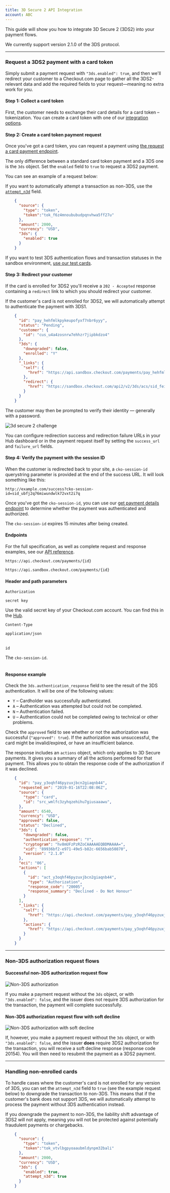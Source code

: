 ```yaml
---
title: 3D Secure 2 API Integration
account: ABC
---
```


This guide will show you how to integrate 3D Secure 2 (3DS2) into your payment flows.

<TipBox variant="info">

We currently support version 2.1.0 of the 3DS protocol.

</TipBox>

---

### Request a 3DS2 payment with a card token

Simply submit a payment request with `"3ds.enabled": true`, and then we'll redirect your customer to a Checkout.com page to gather all the 3DS2-relevant data and add the required fields to your request—meaning no extra work for you.

#### Step 1: Collect a card token

First, the customer needs to exchange their card details for a card token – tokenization. You can create a card token with one of our [integration options](/integrate).

#### Step 2: Create a card token payment request

Once you've got a card token, you can request a payment using [the request a card payment endpoint](/payments/accept-payments/request-a-card-payment).

The only difference between a standard card token payment and a 3DS one is the `3ds` object. Set the `enabled` field to `true` to request a 3DS2 payment.

You can see an example of a request below:

<TipBox variant="info" title="Downgrade a 3DS transaction">

If you want to automatically attempt a transaction as non-3DS, use the [`attempt_n3d`](#id-3DSecure2APIintegration-downgrade) field.

</TipBox>

```json
    {
      "source": {
        "type": "token",
        "token":"tok_f6z4mnoububudpqnvhwa5ff27u"
      },
      "amount": 2000,
      "currency": "USD",
      "3ds": {
        "enabled": true
      }
    }
```

<TipBox variant="info" title="3DS test cards">

If you want to test 3DS authentication flows and transaction statuses in the sandbox environment, [use our test cards](/testing/3d-secure-testing).

</TipBox>

#### Step 3: Redirect your customer

If the card is enrolled for 3DS2 you'll receive a `202 - Accepted` response containing a `redirect` link to which you should redirect your customer.

<TipBox variant="info" title="3DS1 fallback">

If the customer's card is not enrolled for 3DS2, we will automatically attempt to authenticate the payment with 3DS1.

</TipBox>

```json
    {
      "id": "pay_hehfmlkpykeupofyxf7nbr6yyy",
      "status": "Pending",
      "customer": {
        "id": "cus_u4a4zosnrw7ehhzr7jipbkdzo4"
      },
      "3ds": {
        "downgraded": false,
        "enrolled": "Y"
      },
      "_links": {
        "self": {
          "href": "https://api.sandbox.checkout.com/payments/pay_hehfmlkpykeupofyxf7nbr6yyy"
        },
        "redirect": {
          "href": "https://sandbox.checkout.com/api2/v2/3ds/acs/sid_feixbit6us3utfedjulm6egnsu"
        }
      }
    }
```

The customer may then be prompted to verify their identity — generally with a password.

<img src="/docs/Risk Management/3ds2_challenge.png" alt="3d secure 2 challenge" maxWidth={453} withFullscreenPreview />

<TipBox variant="info" title="Redirection URLs">

You can configure redirection success and redirection failure URLs in your Hub dashboard or in the payment request itself by setting the `success_url` and `failure_url` fields.

</TipBox>

#### Step 4: Verify the payment with the session ID

When the customer is redirected back to your site, a `cko-session-id` querystring parameter is provided at the end of the success URL. It will look something like this:

`http://example.com/success?cko-session-id=sid_ubfj2q76miwundwlk72vxt2i7q`

Once you've got the `cko-session-id`, you can use our [get payment details endpoint](/payments/manage-payments/get-payment-details) to determine whether the payment was authenticated and authorized.

<TipBox variant="note">

The `cko-session-id` expires 15 minutes after being created.

</TipBox>

#### Endpoints

For the full specification, as well as complete request and response examples, see our [API reference](https://api-reference.checkout.com/).

<tabs>
<tab title="Live">
<LineCodeWrapper type="get">

`https://api.checkout.com/payments/{id}`

</LineCodeWrapper>
</tab>
<tab title="Sandbox">
<LineCodeWrapper type="get">

`https://api.sandbox.checkout.com/payments/{id}`

</LineCodeWrapper>
</tab>
</tabs>

#### Header and path parameters

<Table>
<TableHead headers={['Header', 'Value']} />
<TableBody>
<TableRow>
<TableCell>

`Authorization`

<StatusTag type="required" />
</TableCell>
<TableCell>

`secret key`

<InfoBox>

Use the valid secret key of your Checkout.com account. You can find this in the [Hub](https://hub.checkout.com/v2).

</InfoBox>
</TableCell>
</TableRow>
<TableRow>
<TableCell>

`Content-Type`

<StatusTag type="required" />
</TableCell>
<TableCell>

`application/json`

</TableCell>
</TableRow>

</TableBody>
</Table>

<Table>
<TableHead headers={['Path', 'Value']} />
<TableBody>
<TableRow>
<TableCell>

`id`

<StatusTag type="required" />
</TableCell>
<TableCell>

The `cko-session-id`.

</TableCell>
</TableRow>
</TableBody>
</Table>

#### Response example

Check the `3ds.authentication_response` field to see the result of the 3DS authentication. It will be one of the following values:

*   `Y` – Cardholder was successfully authenticated.
*   `A` – Authentication was attempted but could not be completed.
*   `N` – Authentication failed.
*   `U` – Authentication could not be completed owing to technical or other problems.

Check the `approved` field to see whether or not the authorization was successful (`"approved": true`). If the authorization was unsuccessful, the card might be invalid/expired, or have an insufficient balance.

<TipBox variant="info">

The response includes an `actions` object, which only applies to 3D Secure payments. It gives you a summary of all the actions performed for that payment. This allows you to obtain the response code of the authorization if it was declined.

</TipBox>

```json
    {
      "id": "pay_y3oqhf46pyzuxjbcn2giaqnb44",
      "requested_on": "2019-01-16T22:08:06Z",
      "source": {
        "type": "card",
        "id": "src_wmlfc3zyhqzehihu7giusaaawu",
      },
      "amount": 6540,
      "currency": "USD",
      "approved": false,
      "status": "Declined",
      "3ds": {
        "downgraded": false,
        "authentication_response": "Y",
        "cryptogram": "hv8mUFzPzRZoCAAAAAEQBDMAAAA=",
        "xid": "89936bf2-e971-49e5-b82c-6656bab50870",
        "version": "2.1.0"
      },
      "eci": "06",
      "actions": [
        {
          "id": "act_y3oqhf46pyzuxjbcn2giaqnb44",
          "type": "Authorization",
          "response_code": "20005",
          "response_summary": "Declined - Do Not Honour"
        }
      ],
      "_links": {
        "self": {
          "href": "https://api.checkout.com/payments/pay_y3oqhf46pyzuxjbcn2giaqnb44"
        },
        "actions": {
          "href": "https://api.checkout.com/payments/pay_y3oqhf46pyzuxjbcn2giaqnb44/actions"
        }
      }
    }
```

---

### Non-3DS authorization request flows

#### Successful non-3DS authorization request flow

<img src="/docs/Risk Management/Non-3DS-authorization.png" alt="Non-3DS authorization" withFullscreenPreview />

If you make a payment request without the `3ds` object, or with `"3ds.enabled": false`, and the issuer does not require 3DS authorization for the transaction, the payment will complete successfully.

#### Non-3DS authorization request flow with soft decline

<img src="/docs/Risk Management/Non-3DS-authorization-with-soft-decline.png" alt="Non-3DS authorization with soft decline" withFullscreenPreview />

If, however, you make a payment request without the `3ds` object, or with `"3ds.enabled": false`, and the issuer **does** require 3DS2 authorization for the transaction, you will receive a soft decline response (response code 20154). You will then need to resubmit the payment as a 3DS2 payment.

---

### Handling non-enrolled cards

To handle cases where the customer's card is not enrolled for any version of 3DS, you can set the `attempt_n3d` field to `true` (see the example request below) to downgrade the transaction to non-3DS. This means that if the customer's bank does not support 3DS, we will automatically attempt to process the payment without 3DS authentication instead.

<TipBox variant="note">

If you downgrade the payment to non-3DS, the liability shift advantage of 3DS2 will not apply, meaning you will not be protected against potentially fraudulent payments or chargebacks.

</TipBox>

```json
    {
      "source": {
        "type": "token",
        "token":"tok_vtvlbgpyoaaubmldynpm32bali"
      },
      "amount": 2000,
      "currency": "USD",
      "3ds": {
        "enabled": true,
        "attempt_n3d": true
      }
    }
```
